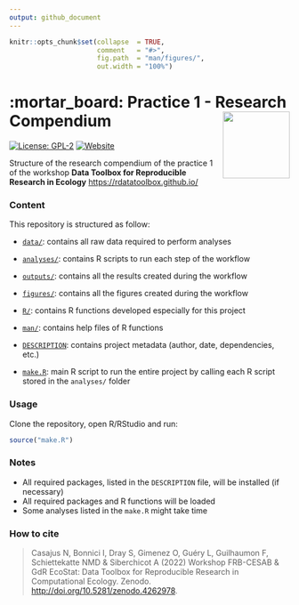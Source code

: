 ```yaml
---
output: github_document
---
```


<!-- README.md is generated from README.Rmd. Please edit that file -->


```r
knitr::opts_chunk$set(collapse  = TRUE,
                      comment   = "#>",
                      fig.path  = "man/figures/",
                      out.width = "100%")
```



# :mortar_board: Practice 1 - Research Compendium <img src="https://raw.githubusercontent.com/rdatatoolbox/course-compendium/main/img/compendium-logo.png" height="120" align="right"/>


<!-- badges: start -->
[![License: GPL-2](https://img.shields.io/badge/License-GPL%20v2-blue.svg)](https://choosealicense.com/licenses/gpl-2.0/)
[![Website](https://github.com/rdatatoolbox/practice-1/actions/workflows/pkgdown.yaml/badge.svg)](https://github.com/rdatatoolbox/practice-1/actions/workflows/pkgdown.yaml)
<!-- badges: end -->


Structure of the research compendium of the practice 1 of the workshop 
**Data Toolbox for Reproducible Research in Ecology** <https://rdatatoolbox.github.io/>



### Content

This repository is structured as follow:

- [`data/`](https://github.com/rdatatoolbox/practice-1/tree/master/data):
contains all raw data required to perform analyses

- [`analyses/`](https://github.com/rdatatoolbox/practice-1/tree/master/analyses/):
contains R scripts to run each step of the workflow

- [`outputs/`](https://github.com/rdatatoolbox/practice-1/tree/master/outputs):
contains all the results created during the workflow

- [`figures/`](https://github.com/rdatatoolbox/practice-1/tree/master/figures):
contains all the figures created during the workflow

- [`R/`](https://github.com/rdatatoolbox/practice-1/tree/master/R):
contains R functions developed especially for this project

- [`man/`](https://github.com/rdatatoolbox/practice-1/tree/master/man):
contains help files of R functions

- [`DESCRIPTION`](https://github.com/rdatatoolbox/practice-1/tree/master/DESCRIPTION):
contains project metadata (author, date, dependencies, etc.)

- [`make.R`](https://github.com/rdatatoolbox/practice-1/tree/master/make.R):
main R script to run the entire project by calling each R script stored in the `analyses/` folder



### Usage

Clone the repository, open R/RStudio and run:

```r
source("make.R")
```



### Notes

- All required packages, listed in the `DESCRIPTION` file, will be installed (if necessary)
- All required packages and R functions will be loaded
- Some analyses listed in the `make.R` might take time



### How to cite

> Casajus N, Bonnici I, Dray S, Gimenez O, Guéry L, Guilhaumon F, Schiettekatte NMD & Siberchicot A (2022) Workshop FRB-CESAB & GdR EcoStat: Data Toolbox for Reproducible Research in Computational Ecology. Zenodo. <http://doi.org/10.5281/zenodo.4262978>.
